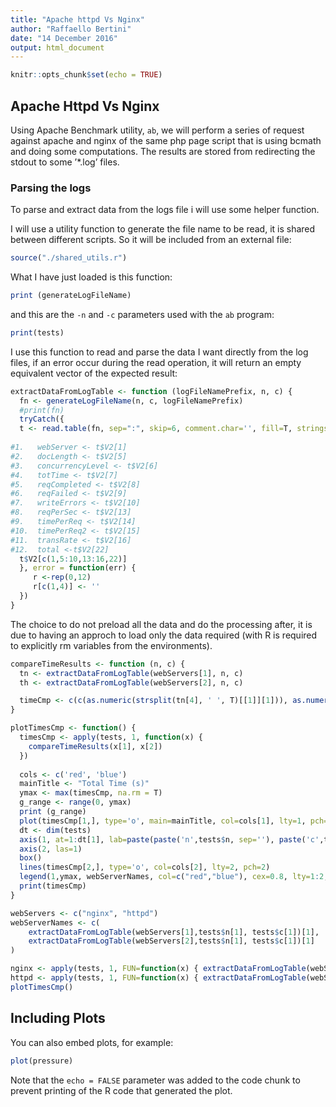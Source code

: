 ```yaml
---
title: "Apache httpd Vs Nginx"
author: "Raffaello Bertini"
date: "14 December 2016"
output: html_document
---
```


```r
knitr::opts_chunk$set(echo = TRUE)
```
## Apache Httpd Vs Nginx

Using Apache Benchmark utility, `ab`, we will perform a series of request against apache and nginx of the same php page script that is using bcmath and doing some computations. The results are stored from redirecting the stdout to some '*.log' files.

### Parsing the logs

To parse and extract data from the logs file i will use some helper function.

I will use a utility function to generate the file name to be read, it is shared between different scripts. So it will be included from an external file:

```r
source("./shared_utils.r")
```

What I have just loaded is this function:
```r
print (generateLogFileName)
```

and this are the `-n` and `-c` parameters used with the `ab` program:
```r
print(tests)
```

I use this function to read and parse the data I want directly from the log files, if an error occur during the read operation, it will return an empty equivalent vector of the expected result:

```r
extractDataFromLogTable <- function (logFileNamePrefix, n, c) {
  fn <- generateLogFileName(n, c, logFileNamePrefix)
  #print(fn)
  tryCatch({
  t <- read.table(fn, sep=":", skip=6, comment.char='', fill=T, stringsAsFactors=FALSE, strip.white = TRUE)
  
#1.   webServer <- t$V2[1]
#2.   docLength <- t$V2[5]
#3.   concurrencyLevel <- t$V2[6]
#4.   totTime <- t$V2[7]
#5.   reqCompleted <- t$V2[8]
#6.   reqFailed <- t$V2[9]
#7.   writeErrors <- t$V2[10]
#8.   reqPerSec <- t$V2[13]
#9.   timePerReq <- t$V2[14]
#10.  timePerReq2 <- t$V2[15]
#11.  transRate <- t$V2[16]
#12.  total <-t$V2[22]
  t$V2[c(1,5:10,13:16,22)]
  }, error = function(err) {
     r <-rep(0,12)
     r[c(1,4)] <- ''
  })
}
```

The choice to do not preload all the data and do the processing after, it is due to having an approch to load only the data required (with R is required to explicitly rm variables from the environments).


```r
compareTimeResults <- function (n, c) {
  tn <- extractDataFromLogTable(webServers[1], n, c)
  th <- extractDataFromLogTable(webServers[2], n, c)

  timeCmp <- c(c(as.numeric(strsplit(tn[4], ' ', T)[[1]][1])), as.numeric(strsplit(th[4], ' ', T)[[1]][1]))
}

plotTimesCmp <- function() {
  timesCmp <- apply(tests, 1, function(x) {
    compareTimeResults(x[1], x[2])
  })
  
  cols <- c('red', 'blue')
  mainTitle <- "Total Time (s)"
  ymax <- max(timesCmp, na.rm = T)
  g_range <- range(0, ymax)
  print (g_range)
  plot(timesCmp[1,], type='o', main=mainTitle, col=cols[1], lty=1, pch=1, ylim = g_range, axes = F, ann = F)
  dt <- dim(tests)
  axis(1, at=1:dt[1], lab=paste(paste('n',tests$n, sep=''), paste('c',tests$c, sep=''), sep='-'), las=2)
  axis(2, las=1)
  box()
  lines(timesCmp[2,], type='o', col=cols[2], lty=2, pch=2)
  legend(1,ymax, webServerNames, col=c("red","blue"), cex=0.8, lty=1:2, pch=1:2)
  print(timesCmp)
}

```




```r
webServers <- c("nginx", "httpd")
webServerNames <- c(
    extractDataFromLogTable(webServers[1],tests$n[1], tests$c[1])[1],
    extractDataFromLogTable(webServers[2],tests$n[1], tests$c[1])[1]
)

nginx <- apply(tests, 1, FUN=function(x) { extractDataFromLogTable(webServers[1], x[1], x[2]) })
httpd <- apply(tests, 1, FUN=function(x) { extractDataFromLogTable(webServers[2], x[1], x[2]) })
plotTimesCmp()
```

## Including Plots

You can also embed plots, for example:

```r
plot(pressure)
```

Note that the `echo = FALSE` parameter was added to the code chunk to prevent printing of the R code that generated the plot.
